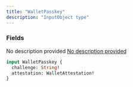 ```yaml
---
title: "WalletPasskey"
description: "InputObject type"
---
```


### Fields

<ResponseField name="challenge" type="String!" required>
  No description provided
</ResponseField>

<a href="/api-reference/types/walletattestation">
  <ResponseField name="attestation" type="WalletAttestation!" required>
    No description provided
  </ResponseField>
</a>


```graphql WalletPasskey
input WalletPasskey {
  challenge: String!
  attestation: WalletAttestation!
}
```
